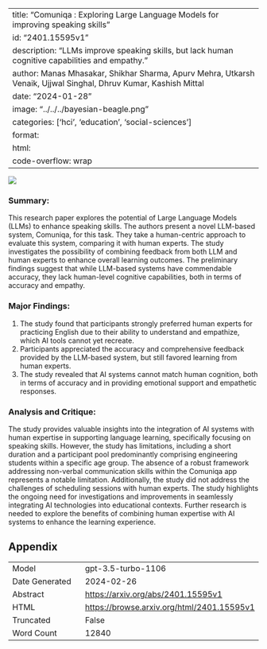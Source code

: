 
---
title: "Comuniqa : Exploring Large Language Models for improving speaking skills"
id: "2401.15595v1"
description: "LLMs improve speaking skills, but lack human cognitive capabilities and empathy."
author: Manas Mhasakar, Shikhar Sharma, Apurv Mehra, Utkarsh Venaik, Ujjwal Singhal, Dhruv Kumar, Kashish Mittal
date: "2024-01-28"
image: "../../../bayesian-beagle.png"
categories: ['hci', 'education', 'social-sciences']
format:
  html:
    code-overflow: wrap
---

![](../../../bayesian-beagle.png)

### **Summary:**
This research paper explores the potential of Large Language Models (LLMs) to enhance speaking skills. The authors present a novel LLM-based system, Comuniqa, for this task. They take a human-centric approach to evaluate this system, comparing it with human experts. The study investigates the possibility of combining feedback from both LLM and human experts to enhance overall learning outcomes. The preliminary findings suggest that while LLM-based systems have commendable accuracy, they lack human-level cognitive capabilities, both in terms of accuracy and empathy.

### Major Findings:
1. The study found that participants strongly preferred human experts for practicing English due to their ability to understand and empathize, which AI tools cannot yet recreate.
2. Participants appreciated the accuracy and comprehensive feedback provided by the LLM-based system, but still favored learning from human experts.
3. The study revealed that AI systems cannot match human cognition, both in terms of accuracy and in providing emotional support and empathetic responses.

### Analysis and Critique:
The study provides valuable insights into the integration of AI systems with human expertise in supporting language learning, specifically focusing on speaking skills. However, the study has limitations, including a short duration and a participant pool predominantly comprising engineering students within a specific age group. The absence of a robust framework addressing non-verbal communication skills within the Comuniqa app represents a notable limitation. Additionally, the study did not address the challenges of scheduling sessions with human experts. The study highlights the ongoing need for investigations and improvements in seamlessly integrating AI technologies into educational contexts. Further research is needed to explore the benefits of combining human expertise with AI systems to enhance the learning experience.

## Appendix

|          |          |
|----------|----------|
| Model     | gpt-3.5-turbo-1106       |
| Date Generated     | 2024-02-26       |
| Abstract | [https://arxiv.org/abs/2401.15595v1](https://arxiv.org/abs/2401.15595v1)        |
| HTML     | [https://browse.arxiv.org/html/2401.15595v1](https://browse.arxiv.org/html/2401.15595v1)       |
| Truncated       | False       |
| Word Count       | 12840       |